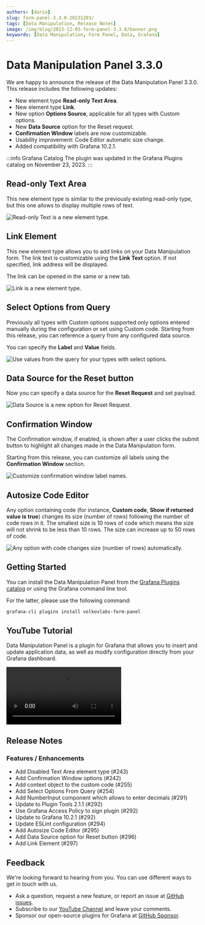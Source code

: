 ```yaml
---
authors: [daria]
slug: form-panel-3.3.0-20231203/
tags: [Data Manipulation, Release Notes]
image: /img/blog/2023-12-03-form-panel-3.3.0/banner.png
keywords: [Data Manipulation, Form Panel, Data, Grafana]
---
```



# Data Manipulation Panel 3.3.0

We are happy to announce the release of the Data Manipulation Panel 3.3.0. This release includes the following updates:

- New element type **Read-only Text Area**.
- New element type **Link**.
- New option **Options Source**, applicable for all types with Custom options.
- New **Data Source** option for the Reset request.
- **Confirmation Window** labels are now customizable.
- Usability improvement: Code Editor automatic size change.
- Added compatibility with Grafana 10.2.1.

:::info Grafana Catalog
The plugin was updated in the Grafana Plugins catalog on November 23, 2023.
:::

<Shorts
  src="https://www.youtube.com/embed/wzFfAk1eIGg"
  title="Data Manipulation panel 3.3.0 for Grafana."
/>

## Read-only Text Area

This new element type is similar to the previously existing read-only type, but this one allows to display multiple rows of text.

<Image
  title="Read-only Text is a new element type."
  src="/img/blog/2023-12-03-form-panel-3.3.0/read-text.png"
/>

## Link Element

This new element type allows you to add links on your Data Manipulation form. The link text is customizable using the **Link Text** option. If not specified, link address will be displayed.

The link can be opened in the same or a new tab.

<Image
  title="Link is a new element type."
  src="/img/blog/2023-12-03-form-panel-3.3.0/link.png"
/>

## Select Options from Query

Previously all types with Custom options supported only options entered manually during the configuration or set using Custom code. Starting from this release, you can reference a query from any configured data source.

You can specify the **Label** and **Value** fields.

<Image
  title="Use values from the query for your types with select options."
  src="/img/blog/2023-12-03-form-panel-3.3.0/options-from-query.png"
/>

## Data Source for the Reset button

Now you can specify a data source for the **Reset Request** and set payload.

<Image
  title="Data Source is a new option for Reset Request."
  src="/img/blog/2023-12-03-form-panel-3.3.0/reset.png"
/>

## Confirmation Window

The Confirmation window, if enabled, is shown after a user clicks the submit button to highlight all changes made in the Data Manipulation form.

Starting from this release, you can customize all labels using the **Confirmation Window** section.

<Image
  title="Customize confirmation window label names."
  src="/img/blog/2023-12-03-form-panel-3.3.0/confirm.png"
/>

## Autosize Code Editor

Any option containing code (for instance, **Custom code**, **Show if returned value is true**) changes its size (number of rows) following the number of code rows in it. The smallest size is 10 rows of code which means the size will not shrink to be less than 10 rows. The size can increase up to 50 rows of code.

<Image
  title="Any option with code changes size (number of rows) automatically."
  src="/img/blog/2023-12-03-form-panel-3.3.0/size.png"
/>

## Getting Started

You can install the Data Manipulation Panel from the [Grafana Plugins catalog](https://grafana.com/grafana/plugins/volkovlabs-form-panel/) or using the Grafana command line tool.

For the latter, please use the following command:

```bash
grafana-cli plugins install volkovlabs-form-panel
```

## YouTube Tutorial

Data Manipulation Panel is a plugin for Grafana that allows you to insert and update application data, as well as modify configuration directly from your Grafana dashboard.

<Video
  src="https://www.youtube.com/embed/hVy9NfFiI5U"
  title="Use REST API, Data Source, and Queries to manipulate your data."
/>

## Release Notes

### Features / Enhancements

- Add Disabled Text Area element type (#243)
- Add Confirmation Window options (#242)
- Add context object to the custom code (#255)
- Add Select Options From Query (#254)
- Add NumberInput component which allows to enter decimals (#291)
- Update to Plugin Tools 2.1.1 (#292)
- Use Grafana Access Policy to sign plugin (#292)
- Update to Grafana 10.2.1 (#292)
- Update ESLint configuration (#294)
- Add Autosize Code Editor (#295)
- Add Data Source option for Reset button (#296)
- Add Link Element (#297)

## Feedback

We're looking forward to hearing from you. You can use different ways to get in touch with us.

- Ask a question, request a new feature, or report an issue at [GitHub issues](https://github.com/volkovlabs/volkovlabs-form-panel/issues).
- Subscribe to our [YouTube Channel](https://www.youtube.com/@volkovlabs) and leave your comments.
- Sponsor our open-source plugins for Grafana at [GitHub Sponsor](https://github.com/sponsors/VolkovLabs).
